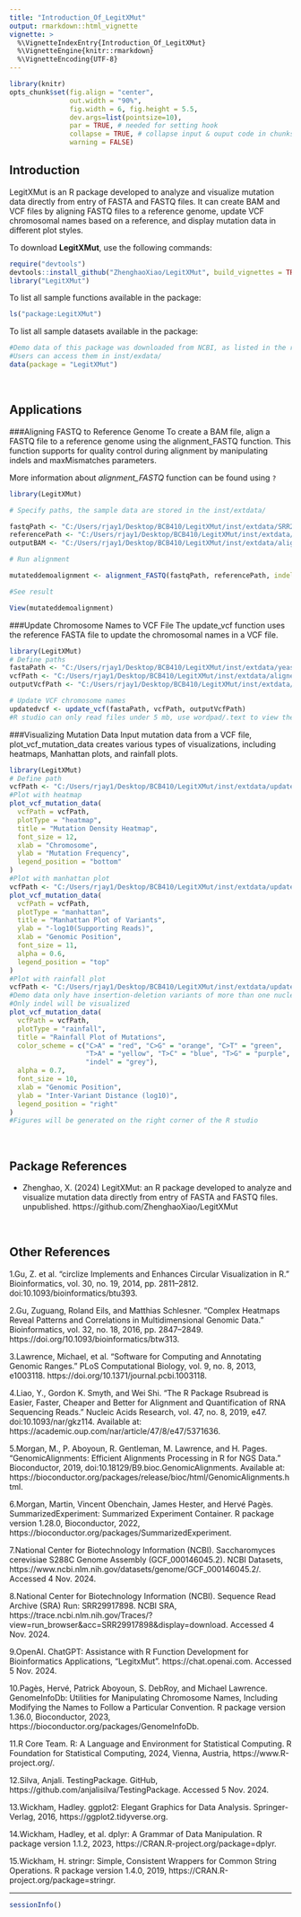```yaml
---
title: "Introduction_Of_LegitXMut"
output: rmarkdown::html_vignette
vignette: >
  %\VignetteIndexEntry{Introduction_Of_LegitXMut}
  %\VignetteEngine{knitr::rmarkdown}
  %\VignetteEncoding{UTF-8}
---
```


```r
library(knitr)
opts_chunk$set(fig.align = "center", 
               out.width = "90%",
               fig.width = 6, fig.height = 5.5,
               dev.args=list(pointsize=10),
               par = TRUE, # needed for setting hook 
               collapse = TRUE, # collapse input & ouput code in chunks
               warning = FALSE)
```

## Introduction

LegitXMut is an R package developed to analyze and visualize mutation data directly from entry of FASTA and FASTQ files. 
It can create BAM and VCF files by aligning FASTQ files to a reference genome, update VCF chromosomal names based on a 
reference, and display mutation data in different plot styles.

To download **LegitXMut**, use the following commands:

```r
require("devtools")
devtools::install_github("ZhenghaoXiao/LegitXMut", build_vignettes = TRUE)
library("LegitXMut")
```
To list all sample functions available in the package:
``` r
ls("package:LegitXMut")
```

To list all sample datasets available in the package:
``` r
#Demo data of this package was downloaded from NCBI, as listed in the reference
#Users can access them in inst/exdata/
data(package = "LegitXMut")
```

<br>


## Applications

###Aligning FASTQ to Reference Genome
To create a BAM file, align a FASTQ file to a reference genome using the alignment_FASTQ function. 
This function supports for quality control during alignment by manipulating 
indels and maxMismatches parameters.

More information about *alignment_FASTQ* function can be found using `?`
```r
library(LegitXMut)

# Specify paths, the sample data are stored in the inst/extdata/

fastqPath <- "C:/Users/rjay1/Desktop/BCB410/LegitXMut/inst/extdata/SRR29917898.fastq"
referencePath <- "C:/Users/rjay1/Desktop/BCB410/LegitXMut/inst/extdata/yeast.fna"
outputBAM <- "C:/Users/rjay1/Desktop/BCB410/LegitXMut/inst/extdata/aligned_output.bam"

# Run alignment

mutateddemoalignment <- alignment_FASTQ(fastqPath, referencePath, indels = 10, maxMismatches = 1000, outputBAM = outputBAM)

#See result

View(mutateddemoalignment)

```

###Update Chromosome Names to VCF File
The update_vcf function uses the reference FASTA file to update the chromosomal names in a VCF file.
```r
library(LegitXMut)
# Define paths
fastaPath <- "C:/Users/rjay1/Desktop/BCB410/LegitXMut/inst/extdata/yeast.fna"
vcfPath <- "C:/Users/rjay1/Desktop/BCB410/LegitXMut/inst/extdata/aligned_output.bam.indel.VCF"
outputVcfPath <- "C:/Users/rjay1/Desktop/BCB410/LegitXMut/inst/extdata/updated.vcf"

# Update VCF chromosome names
updatedvcf <- update_vcf(fastaPath, vcfPath, outputVcfPath)
#R studio can only read files under 5 mb, use wordpad/.text to view the result locally. Do not open it in R studio
```

###Visualizing Mutation Data
Input mutation data from a VCF file, plot_vcf_mutation_data creates various types of visualizations,
including heatmaps, Manhattan plots, and rainfall plots.
```r
library(LegitXMut)
# Define path
vcfPath <- "C:/Users/rjay1/Desktop/BCB410/LegitXMut/inst/extdata/updated.vcf"
#Plot with heatmap
plot_vcf_mutation_data(
  vcfPath = vcfPath,
  plotType = "heatmap",
  title = "Mutation Density Heatmap",
  font_size = 12,
  xlab = "Chromosome",
  ylab = "Mutation Frequency",
  legend_position = "bottom"
)
#Plot with manhattan plot
vcfPath <- "C:/Users/rjay1/Desktop/BCB410/LegitXMut/inst/extdata/updated.vcf"
plot_vcf_mutation_data(
  vcfPath = vcfPath,
  plotType = "manhattan",
  title = "Manhattan Plot of Variants",
  ylab = "-log10(Supporting Reads)",
  xlab = "Genomic Position",
  font_size = 11,
  alpha = 0.6,
  legend_position = "top"
)
#Plot with rainfall plot
vcfPath <- "C:/Users/rjay1/Desktop/BCB410/LegitXMut/inst/extdata/updated.vcf"
#Demo data only have insertion-deletion variants of more than one nucleotides changes
#Only indel will be visualized
plot_vcf_mutation_data(
  vcfPath = vcfPath,
  plotType = "rainfall",
  title = "Rainfall Plot of Mutations",
  color_scheme = c("C>A" = "red", "C>G" = "orange", "C>T" = "green",
                   "T>A" = "yellow", "T>C" = "blue", "T>G" = "purple",
                   "indel" = "grey"),
  alpha = 0.7,
  font_size = 10,
  xlab = "Genomic Position",
  ylab = "Inter-Variant Distance (log10)",
  legend_position = "right"
)
#Figures will be generated on the right corner of the R studio
```

<br>

## Package References

- Zhenghao, X. (2024) LegitXMut: an R package developed to analyze and visualize mutation data directly from entry of FASTA and FASTQ files.
 unpublished. https://github.com/ZhenghaoXiao/LegitXMut

<br>

## Other References

1.Gu, Z. et al. “circlize Implements and Enhances Circular Visualization in R.” Bioinformatics, vol. 30, no. 19, 2014, pp. 2811–2812. doi:10.1093/bioinformatics/btu393.

2.Gu, Zuguang, Roland Eils, and Matthias Schlesner. "Complex Heatmaps Reveal Patterns and Correlations in Multidimensional Genomic Data." Bioinformatics, vol. 32, no. 18, 2016, pp. 2847–2849. https://doi.org/10.1093/bioinformatics/btw313.

3.Lawrence, Michael, et al. "Software for Computing and Annotating Genomic Ranges." PLoS Computational Biology, vol. 9, no. 8, 2013, e1003118. https://doi.org/10.1371/journal.pcbi.1003118.

4.Liao, Y., Gordon K. Smyth, and Wei Shi. “The R Package Rsubread is Easier, Faster, Cheaper and Better for Alignment and Quantification of RNA Sequencing Reads.” Nucleic Acids Research, vol. 47, no. 8, 2019, e47. doi:10.1093/nar/gkz114. Available at: https://academic.oup.com/nar/article/47/8/e47/5371636.

5.Morgan, M., P. Aboyoun, R. Gentleman, M. Lawrence, and H. Pages. “GenomicAlignments: Efficient Alignments Processing in R for NGS Data.” Bioconductor, 2019, doi:10.18129/B9.bioc.GenomicAlignments. Available at: https://bioconductor.org/packages/release/bioc/html/GenomicAlignments.html.

6.Morgan, Martin, Vincent Obenchain, James Hester, and Hervé Pagès. SummarizedExperiment: Summarized Experiment Container. R package version 1.28.0, Bioconductor, 2022, https://bioconductor.org/packages/SummarizedExperiment.

7.National Center for Biotechnology Information (NCBI). Saccharomyces cerevisiae S288C Genome Assembly (GCF_000146045.2). NCBI Datasets, https://www.ncbi.nlm.nih.gov/datasets/genome/GCF_000146045.2/. Accessed 4 Nov. 2024.

8.National Center for Biotechnology Information (NCBI). Sequence Read Archive (SRA) Run: SRR29917898. NCBI SRA, https://trace.ncbi.nlm.nih.gov/Traces/?view=run_browser&acc=SRR29917898&display=download. Accessed 4 Nov. 2024.

9.OpenAI. ChatGPT: Assistance with R Function Development for Bioinformatics Applications, "LegitxMut". https://chat.openai.com. Accessed 5 Nov. 2024.

10.Pagès, Hervé, Patrick Aboyoun, S. DebRoy, and Michael Lawrence. GenomeInfoDb: Utilities for Manipulating Chromosome Names, Including Modifying the Names to Follow a Particular Convention. R package version 1.36.0, Bioconductor, 2023, https://bioconductor.org/packages/GenomeInfoDb.

11.R Core Team. R: A Language and Environment for Statistical Computing. R Foundation for Statistical Computing, 2024, Vienna, Austria, https://www.R-project.org/.

12.Silva, Anjali. TestingPackage. GitHub, https://github.com/anjalisilva/TestingPackage. Accessed 5 Nov. 2024.

13.Wickham, Hadley. ggplot2: Elegant Graphics for Data Analysis. Springer-Verlag, 2016, https://ggplot2.tidyverse.org.

14.Wickham, Hadley, et al. dplyr: A Grammar of Data Manipulation. R package version 1.1.2, 2023, https://CRAN.R-project.org/package=dplyr.

15.Wickham, H. stringr: Simple, Consistent Wrappers for Common String Operations. R package version 1.4.0, 2019, https://CRAN.R-project.org/package=stringr.

----

```r
sessionInfo()
```
